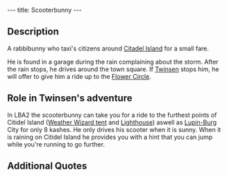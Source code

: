 ---
title: Scooterbunny
---

{{twinsunica import}}{{Infobox Character
 |image=Scooter.png
 |race=rabbibunny
 |gender=male
 |size=average
 |age=young
 |magical=no
 |lba1=
 |lba2=yes
 |alignment=neutral
 |occupation=Scooter driver
 |requires=
 |amount=
 |fam1=
 |fam2=
 |planet=
 |island=
 |building=
}}
{{Quote
 |That alien jalopy's easy on the eyes, but it looks difficult to park!
 |character=Scooterbunny
 |island=Citadel Island
 |planet=twinsun
 |quoteid=1293}}

==Description==

A rabbibunny who taxi's citizens around [[Citadel Island]] for a small fare.

He is found in a garage during the rain complaining about the storm. After the rain stops, he drives around the town square. If [[Twinsen]] stops him, he will offer to give him a ride up to the [[Ridge of the Flowers Circle‏‎|Flower Circle]].

==Role in Twinsen's adventure==
In LBA2 the scooterbunny can take you for a ride to the furthest points of Citidel Island ([[Weather Wizard tent]] and [[Lighthouse]]) aswell as [[Lupin-Burg]] City for only 8 kashes. He only drives his scooter when it is sunny.
When it is raining on Citidel Island he provides you with a hint that you can jump while you're running to go further.

==Additional Quotes==
{{Quote
 |Hang on!
 |character=Scooterbunny
 |island=Citadel Island
 |planet=twinsun
 |quoteid=1297}}
{{Quote
 |I don't talk to nutcases Mr Twinsen!
 |character=Scooterbunny
 |island=Citadel Island
 |planet=twinsun
 |quoteid=1300}}
{{Quote
 |I don't take anyone in the storm, I hate this weather. And why doesn't the Weather Wizard intervene, heh? By the way, did you notice that you could jump while you are running?
 |character=Scooterbunny
 |island=Citadel Island
 |planet=twinsun
 |quoteid=1294}}

<!-- remove these category links when they're all automated by categorizers...
[[Category:Citadel Island inhabitants]] -->